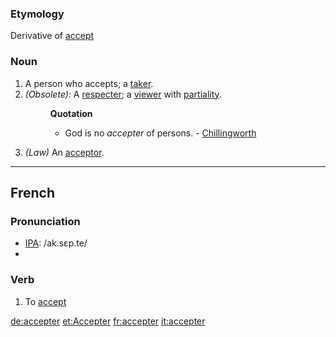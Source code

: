===Etymology===
Derivative of [[accept]]
===Noun===
#A person who accepts; a [[taker]].
#''(Obsolete):'' A [[respecter]]; a [[viewer]] with [[partiality]]. 
#:'''Quotation'''
#:*God is no ''accepter'' of persons. - [[Chillingworth]] 
#''(Law)'' An [[acceptor]].
----
==French==
=== Pronunciation ===
*[[IPA]]: /ak.sɛp.te/
*{{audio|Fr-accepter-fr-Paris.ogg|Audio (FR)}}

===Verb===
#To [[accept]]

[[de:accepter]]
[[et:Accepter]]
[[fr:accepter]]
[[it:accepter]]